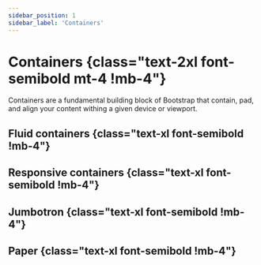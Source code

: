```yaml
---
sidebar_position: 1
sidebar_label: 'Containers'
---
```


# Containers {class="text-2xl font-semibold mt-4 !mb-4"}

Containers are a fundamental building block of Bootstrap that contain, pad, and align your content withing a given
device or viewport.

## Fluid containers {class="text-xl font-semibold !mb-4"}

<FluidContainers />

## Responsive containers {class="text-xl font-semibold !mb-4"}

<ResponsiveContainers />

## Jumbotron {class="text-xl font-semibold !mb-4"}

<Jumbotron />

## Paper {class="text-xl font-semibold !mb-4"}

<Paper />
